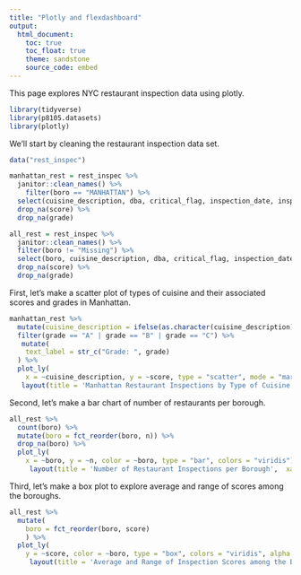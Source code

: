 ```yaml
---
title: "Plotly and flexdashboard"
output: 
  html_document:
    toc: true
    toc_float: true
    theme: sandstone
    source_code: embed 
---
```


This page explores NYC restaurant inspection data using plotly. 

``` r
library(tidyverse)
library(p8105.datasets)
library(plotly)
```

We'll start by cleaning the restaurant inspection data set.
```r
data("rest_inspec")

manhattan_rest = rest_inspec %>%
  janitor::clean_names() %>%
    filter(boro == "MANHATTAN") %>%
  select(cuisine_description, dba, critical_flag, inspection_date, inspection_type, score, violation_code, building, street, zipcode, grade) %>%
  drop_na(score) %>%
  drop_na(grade) 

all_rest = rest_inspec %>%
  janitor::clean_names() %>%
  filter(boro != "Missing") %>%
  select(boro, cuisine_description, dba, critical_flag, inspection_date, inspection_type, score, violation_code, building, street, zipcode, grade) %>%
  drop_na(score) %>%
  drop_na(grade) 
```

First, let's make a scatter plot of types of cuisine and their associated scores and grades in Manhattan. 
```r
manhattan_rest %>%
  mutate(cuisine_description = ifelse(as.character(cuisine_description) == "Latin (Cuban, Dominican, Puerto Rican, South & Central American)", "Latin", as.character(cuisine_description))) %>%
  filter(grade == "A" | grade == "B" | grade == "C") %>%
   mutate(
    text_label = str_c("Grade: ", grade)
  ) %>% 
  plot_ly(
    x = ~cuisine_description, y = ~score, type = "scatter", mode = "markers", color = ~grade, text = ~text_label, alpha = 0.5) %>%
   layout(title = 'Manhattan Restaurant Inspections by Type of Cuisine and Associated Scores and Grades',  xaxis = list(title = 'Cuisine Type'), yaxis = list(title = 'Score'))
```

Second, let's make a bar chart of number of restaurants per borough. 
```r
all_rest %>%
  count(boro) %>%
  mutate(boro = fct_reorder(boro, n)) %>% 
  drop_na(boro) %>%
  plot_ly(
    x = ~boro, y = ~n, color = ~boro, type = "bar", colors = "viridis") %>%
     layout(title = 'Number of Restaurant Inspections per Borough',  xaxis = list(title = 'Borough'), yaxis = list(title = 'Number of Inspections'))
```

Third, let's make a box plot to explore average and range of scores among the boroughs. 
```r
all_rest %>%
  mutate(
    boro = fct_reorder(boro, score)
    ) %>%
  plot_ly(
    y = ~score, color = ~boro, type = "box", colors = "viridis", alpha = .1) %>%
     layout(title = 'Average and Range of Inspection Scores among the Boroughs',  xaxis = list(title = 'Borough'), yaxis = list(title = 'Score'))
```

